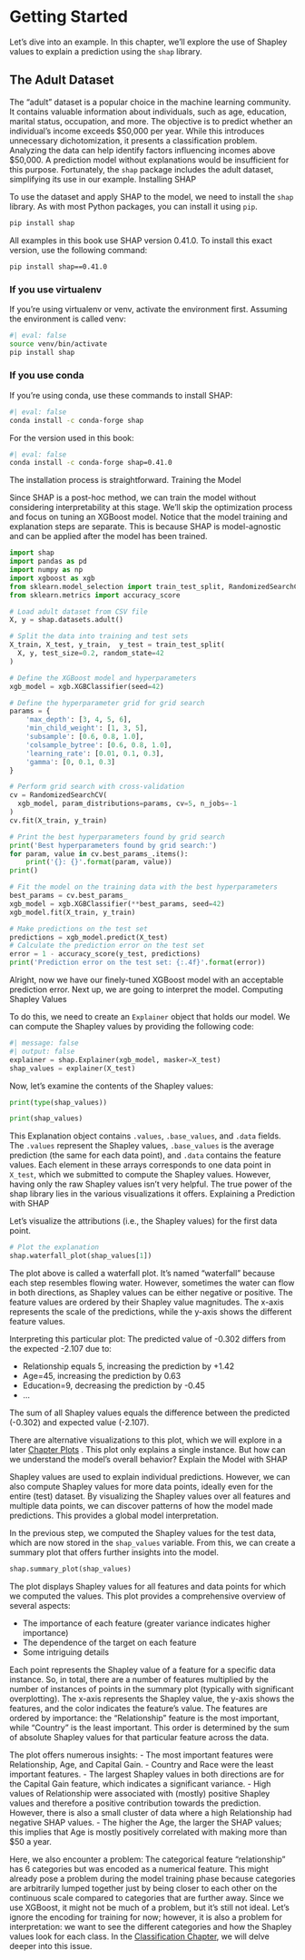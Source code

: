 # Getting Started {#getting-started}

Let's dive into an example.
In this chapter, we'll explore the use of Shapley values to explain a prediction using the `shap` library.

## The Adult Dataset

The "adult" dataset is a popular choice in the machine learning community.
It contains valuable information about individuals, such as age, education, marital status, occupation, and more.
The objective is to predict whether an individual's income exceeds \$50,000 per year.
While this introduces unnecessary dichotomization, it presents a classification problem.
Analyzing the data can help identify factors influencing incomes above \$50,000.
A prediction model without explanations would be insufficient for this purpose.
Fortunately, the `shap` package includes the adult dataset, simplifying its use in our example.
Installing SHAP

To use the dataset and apply SHAP to the model, we need to install the `shap` library.
As with most Python packages, you can install it using `pip`.

```sh
pip install shap
```

All examples in this book use SHAP version 0.41.0.
To install this exact version, use the following command:

```shell
pip install shap==0.41.0
```


### If you use virtualenv

If you're using virtualenv or venv, activate the environment first.
Assuming the environment is called venv:

```bash
#| eval: false
source venv/bin/activate
pip install shap
```



### If you use conda

If you're using conda, use these commands to install SHAP:

```bash
#| eval: false
conda install -c conda-forge shap
```

For the version used in this book:

```bash
#| eval: false
conda install -c conda-forge shap=0.41.0
```

The installation process is straightforward.
Training the Model

Since SHAP is a post-hoc method, we can train the model without considering interpretability at this stage.
We'll skip the optimization process and focus on tuning an XGBoost model.
Notice that the model training and explanation steps are separate.
This is because SHAP is model-agnostic and can be applied after the model has been trained.

```python
import shap
import pandas as pd
import numpy as np
import xgboost as xgb
from sklearn.model_selection import train_test_split, RandomizedSearchCV
from sklearn.metrics import accuracy_score

# Load adult dataset from CSV file
X, y = shap.datasets.adult()

# Split the data into training and test sets
X_train, X_test, y_train,  y_test = train_test_split(
  X, y, test_size=0.2, random_state=42
)

# Define the XGBoost model and hyperparameters
xgb_model = xgb.XGBClassifier(seed=42)

# Define the hyperparameter grid for grid search
params = {
    'max_depth': [3, 4, 5, 6],
    'min_child_weight': [1, 3, 5],
    'subsample': [0.6, 0.8, 1.0],
    'colsample_bytree': [0.6, 0.8, 1.0],
    'learning_rate': [0.01, 0.1, 0.3],
    'gamma': [0, 0.1, 0.3]
}

# Perform grid search with cross-validation
cv = RandomizedSearchCV(
  xgb_model, param_distributions=params, cv=5, n_jobs=-1
)
cv.fit(X_train, y_train)

# Print the best hyperparameters found by grid search
print('Best hyperparameters found by grid search:')
for param, value in cv.best_params_.items():
    print('{}: {}'.format(param, value))
print()

# Fit the model on the training data with the best hyperparameters
best_params = cv.best_params_
xgb_model = xgb.XGBClassifier(**best_params, seed=42)
xgb_model.fit(X_train, y_train)

# Make predictions on the test set
predictions = xgb_model.predict(X_test)
# Calculate the prediction error on the test set
error = 1 - accuracy_score(y_test, predictions)
print('Prediction error on the test set: {:.4f}'.format(error))
```


Alright, now we have our finely-tuned XGBoost model with an acceptable prediction error. 
Next up, we are going to interpret the model.
Computing Shapley Values

To do this, we need to create an `Explainer` object that holds our model.
We can compute the Shapley values by providing the following code:

```python
#| message: false
#| output: false
explainer = shap.Explainer(xgb_model, masker=X_test)
shap_values = explainer(X_test)
```

Now, let's examine the contents of the Shapley values:

```python
print(type(shap_values))

print(shap_values)
```

This Explanation object contains `.values`, `.base_values`, and `.data` fields.
The `.values` represent the Shapley values, `.base_values` is the average prediction (the same for each data point), and `.data` contains the feature values.
Each element in these arrays corresponds to one data point in `X_test`, which we submitted to compute the Shapley values.
However, having only the raw Shapley values isn't very helpful.
The true power of the shap library lies in the various visualizations it offers.
Explaining a Prediction with SHAP

Let's visualize the attributions (i.e., the Shapley values) for the first data point.

```python
# Plot the explanation
shap.waterfall_plot(shap_values[1])
```
The plot above is called a waterfall plot.
It's named "waterfall" because each step resembles flowing water.
However, sometimes the water can flow in both directions, as Shapley values can be either negative or positive.
The feature values are ordered by their Shapley value magnitudes.
The x-axis represents the scale of the predictions, while the y-axis shows the different feature values.

Interpreting this particular plot: The predicted value of -0.302 differs from the expected -2.107 due to:

- Relationship equals 5, increasing the prediction by +1.42
- Age=45, increasing the prediction by 0.63
- Education=9, decreasing the prediction by -0.45
- ...

The sum of all Shapley values equals the difference between the predicted (-0.302) and expected value (-2.107).

There are alternative visualizations to this plot, which we will explore in a later [Chapter Plots](#plots) .
This plot only explains a single instance.
But how can we understand the model's overall behavior?
Explain the Model with SHAP

Shapley values are used to explain individual predictions.
However, we can also compute Shapley values for more data points, ideally even for the entire (test) dataset.
By visualizing the Shapley values over all features and multiple data points, we can discover patterns of how the model made predictions.
This provides a global model interpretation.

In the previous step, we computed the Shapley values for the test data, which are now stored in the `shap_values` variable.
From this, we can create a summary plot that offers further insights into the model.

```python
shap.summary_plot(shap_values)
```
The plot displays Shapley values for all features and data points for which we computed the values.
This plot provides a comprehensive overview of several aspects:

- The importance of each feature (greater variance indicates higher importance)
- The dependence of the target on each feature
- Some intriguing details

Each point represents the Shapley value of a feature for a specific data instance.
So, in total, there are a number of features multiplied by the number of instances of points in the summary plot (typically with significant overplotting).
The x-axis represents the Shapley value, the y-axis shows the features, and the color indicates the feature's value.
The features are ordered by importance: the "Relationship" feature is the most important, while "Country" is the least important.
This order is determined by the sum of absolute Shapley values for that particular feature across the data.

The plot offers numerous insights:
- The most important features were Relationship, Age, and Capital Gain.
- Country and Race were the least important features.
- The largest Shapley values in both directions are for the Capital Gain feature, which indicates a significant variance.
- High values of Relationship were associated with (mostly) positive Shapley values and therefore a positive contribution towards the prediction. However, there is also a small cluster of data where a high Relationship had negative SHAP values.
- The higher the Age, the larger the SHAP values; this implies that Age is mostly positively correlated with making more than \$50 a year.

Here, we also encounter a problem:
The categorical feature "relationship" has 6 categories but was encoded as a numerical feature.
This might already pose a problem during the model training phase because categories are arbitrarily lumped together just by being closer to each other on the continuous scale compared to categories that are further away.
Since we use XGBoost, it might not be much of a problem, but it's still not ideal.
Let's ignore the encoding for training for now; however, it is also a problem for interpretation: we want to see the different categories and how the Shapley values look for each class.
In the [Classification Chapter](#classification), we will delve deeper into this issue.
